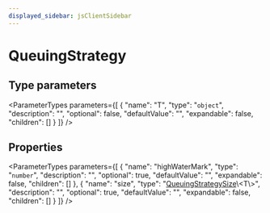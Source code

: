 ```yaml
---
displayed_sidebar: jsClientSidebar
---
```



# QueuingStrategy

## Type parameters

<ParameterTypes parameters={[
  {
    "name": "T",
    "type": "`object`",
    "description": "",
    "optional": false,
    "defaultValue": "",
    "expandable": false,
    "children": []
  }
]} />

## Properties

<ParameterTypes parameters={[
  {
    "name": "highWaterMark",
    "type": "`number`",
    "description": "",
    "optional": true,
    "defaultValue": "",
    "expandable": false,
    "children": []
  },
  {
    "name": "size",
    "type": "[QueuingStrategySize](internal.QueuingStrategySize-1.mdx)\\&#60;T\\&#62;",
    "description": "",
    "optional": true,
    "defaultValue": "",
    "expandable": false,
    "children": []
  }
]} />
